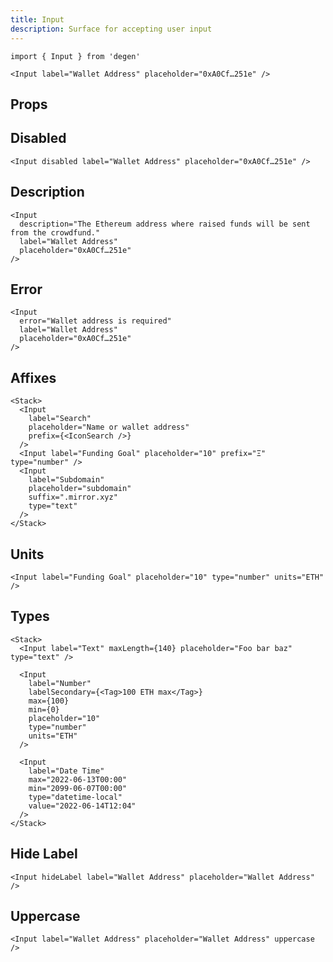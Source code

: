 ```yaml
---
title: Input
description: Surface for accepting user input
---
```


```tsx
import { Input } from 'degen'
```

```tsx live=true expand=true
<Input label="Wallet Address" placeholder="0xA0Cf…251e" />
```

## Props

<PropsTable sourceLink={sourceLink} types={types} />

## Disabled

```tsx live=true
<Input disabled label="Wallet Address" placeholder="0xA0Cf…251e" />
```

## Description

```tsx live=true
<Input
  description="The Ethereum address where raised funds will be sent from the crowdfund."
  label="Wallet Address"
  placeholder="0xA0Cf…251e"
/>
```

## Error

```tsx live=true
<Input
  error="Wallet address is required"
  label="Wallet Address"
  placeholder="0xA0Cf…251e"
/>
```

## Affixes

```tsx live=true
<Stack>
  <Input
    label="Search"
    placeholder="Name or wallet address"
    prefix={<IconSearch />}
  />
  <Input label="Funding Goal" placeholder="10" prefix="Ξ" type="number" />
  <Input
    label="Subdomain"
    placeholder="subdomain"
    suffix=".mirror.xyz"
    type="text"
  />
</Stack>
```

## Units

```tsx live=true
<Input label="Funding Goal" placeholder="10" type="number" units="ETH" />
```

## Types

```tsx live=true
<Stack>
  <Input label="Text" maxLength={140} placeholder="Foo bar baz" type="text" />

  <Input
    label="Number"
    labelSecondary={<Tag>100 ETH max</Tag>}
    max={100}
    min={0}
    placeholder="10"
    type="number"
    units="ETH"
  />

  <Input
    label="Date Time"
    max="2022-06-13T00:00"
    min="2099-06-07T00:00"
    type="datetime-local"
    value="2022-06-14T12:04"
  />
</Stack>
```

## Hide Label

```tsx live=true
<Input hideLabel label="Wallet Address" placeholder="Wallet Address" />
```

## Uppercase

```tsx live=true
<Input label="Wallet Address" placeholder="Wallet Address" uppercase />
```
